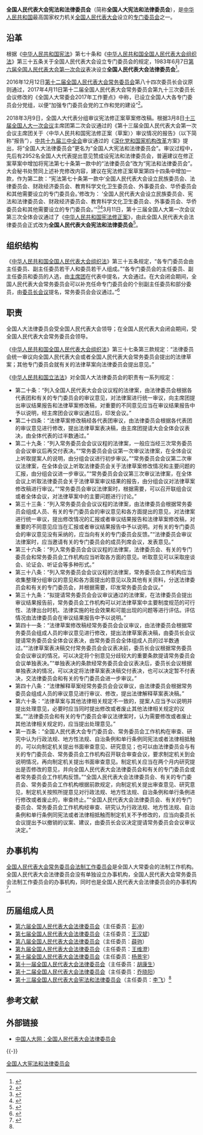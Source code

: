 {{Pathnav|全国人民代表大会|全国人民代表大会专门委员会}}
{{Infobox PRCG
|机构名称 = 全国人民代表大会<br />宪法和法律委员会
|届数 = 十三
|标志1 = National Emblem of the People's Republic of China.svg
|标志1说明 = [[s:中华人民共和国国徽法|国徽法]]第六条第二项规定：全国人民代表大会各专门委员会的印章应当刻有[[中华人民共和国国徽|国徽]]图案。
|任期始 = 2018年3月
|任期终 = 2023年3月
|人员名称 = 组成人员
|职位1 = 主任委员
|人员1 = [[李飞_(官员)|李　飞]]
|职位2 = 副主任委员
|人员2 = [[沈春耀|沈春耀]]{{wrap}}[[江必新|江必新]]{{wrap}}[[丛斌|丛斌]]{{wrap}}[[徐輝|徐輝]]{{wrap}}[[胡可明|胡可明]]{{wrap}}[[劉季幸|劉季幸]]{{wrap}}[[周光權|周光權]]{{wrap}}[[王宁_(1955年)|王宁]]{{wrap}}[[应勇|应勇]]{{wrap}}[[信春鹰|信春鹰]]（女）
|人数2 = 10
|授权法源 = [[中华人民共和国宪法|中华人民共和国宪法]]（[[s:中华人民共和国宪法|第七十条]]）
|组织法规 = [[中华人民共和国全国人民代表大会组织法|中华人民共和国全国人民代表大会组织法]]
|组织上级 = [[全国人民代表大会|全国人民代表大会]]
|业务上级 = [[全国人民代表大会|全国人民代表大会]]<br />[[全国人民代表大会常务委员会|全国人民代表大会常务委员会]]（全国人大闭会期间）
|中共上级=[[中国共产党全国人民代表大会常务委员会党组|中国共产党全国人民代表大会常务委员会党组]]
|中共本级=中国共产党全国人民代表大会宪法和法律委员会分党组
|行政级别 = 正部级
|机构类型 = [[全国人民代表大会专门委员会|全国人民代表大会专门委员会]]
|成立时间 = 2018年
|地址1 = [[北京市|北京市]][[西城区|西城区]][[前门西大街|前门西大街]]1号[[全国人大机关办公楼|全国人大机关办公楼]]
}}

'''全国人民代表大会宪法和法律委员会'''（简称'''全国人大宪法和法律委员会'''），是[[中华人民共和国|中华人民共和国]]最高国家权力机关[[全国人民代表大会|全国人民代表大会]]设立的[[全国人民代表大会专门委员会|专门委员会]]之一。

== 沿革 ==
根据《[[中华人民共和国宪法|中华人民共和国宪法]]》第七十条和《[[中华人民共和国全国人民代表大会组织法|中华人民共和国全国人民代表大会组织法]]》第三十五条关于全国人民代表大会设立专门委员会的规定，1983年6月7日[[第六届全国人民代表大会第一次会议|第六届全国人民代表大会第一次会议]]表决设立'''全国人民代表大会法律委员会'''<ref name=lishi>{{cite web |url = http://www.npc.gov.cn/npc/bmzz/falv/node_1666.htm |title = 委员会历史 |author =  |date =  |publisher = 全国人民代表大会法律委员会 |language =  |accessdate = 2018-02-21 |quote =  |archive-url = https://www.webcitation.org/6ZcpqJcBA?url=http://www.npc.gov.cn/npc/bmzz/falv/node_1666.htm |archive-date = 2015-06-28 |dead-url = yes }}</ref>。

2016年12月12日[[第十二届全国人民代表大会常务委员会|第十二届全国人民代表大会常务委员会]]第八十四次委员长会议原则通过，2017年4月11日第十二届全国人民代表大会常务委员会第九十三次委员长会议修改的《全国人大常委会2017年工作要点》中称，已设立全国人大各专门委员会分党组，以便“加强专门委员会党的工作和党的建设”<ref>{{Cite web |url = http://news.163.com/17/0508/14/CJU0Q3JC000187VE.html |title = 全国人大9个专门委员会分党组已设立：加强党的工作和建设 |author =  |date = 2017-05-08 |publisher = 网易 |language =  |accessdate =  |quote =  |archive-url = https://web.archive.org/web/20180221161913/http://news.163.com/17/0508/14/CJU0Q3JC000187VE.html |archive-date = 2018-02-21 |dead-url = yes }}</ref>。

2018年3月9日，全国人大代表分组审议宪法修正案草案修改稿。根据3月8日[[第十三届全国人民代表大会第一次会议|十三届全国人大一次会议]]主席团第二次会议通过的《第十三届全国人民代表大会第一次会议主席团关于〈中华人民共和国宪法修正案（草案）〉审议情况的报告》（以下简称“报告”），[[中共十九届三中全会|中共十九届三中全会]]审议通过的《[[深化党和国家机构改革|深化党和国家机构改革]]方案》提出，将“全国人大法律委员会”更名为“全国人大宪法和法律委员会”。审议过程中，先后有2952名全国人大代表提出意见赞成设宪法和法律委员会，普遍建议在修正案草案中增加将宪法第七十条第一款中的“法律委员会”改为“宪法和法律委员会”。大会秘书处赞同上述补充修改内容，建议在宪法修正案草案第四十四条中增加一款，作为第二款：“宪法第七十条第一款中‘全国人民代表大会设立民族委员会、法律委员会、财政经济委员会、教育科学文化卫生委员会、外事委员会、华侨委员会和其他需要设立的专门委员会。’修改为： ‘全国人民代表大会设立民族委员会、宪法和法律委员会、财政经济委员会、教育科学文化卫生委员会、外事委员会、华侨委员会和其他需要设立的专门委员会。’”<ref>{{cite web |url = http://www.thepaper.cn/newsDetail_forward_2023432 |title = 2952名代表提出意见赞成设立全国人大宪法和法律委员会 |author =  |date = 2018-03-09 |publisher = 澎湃新闻 |language =  |accessdate =  |quote =  |archive-date = 2018-03-09 |archive-url = https://web.archive.org/web/20180309182951/http://www.thepaper.cn/newsDetail_forward_2023432 |dead-url = no }}</ref><ref>{{cite web |url = http://dangjian.people.com.cn/n1/2018/0307/c117092-29853284.html |title = 关于《中华人民共和国宪法修正案（草案）》的说明（摘要） |author = 王晨 |date = 2018-03-07 |publisher = 人民网 |language =  |accessdate =  |quote =  |archive-date = 2019-09-05 |archive-url = https://web.archive.org/web/20190905095120/http://dangjian.people.com.cn/n1/2018/0307/c117092-29853284.html |dead-url = no }}</ref>3月11日，第十三届全国人大第一次会议第三次全体会议通过了《[[中华人民共和国宪法修正案_(2018年)|中华人民共和国宪法修正案]]》，由此全国人民代表大会法律委员会正式改为'''全国人民代表大会宪法和法律委员会'''<ref>{{cite web |url = http://news.ifeng.com/a/20180311/56647769_0.shtml |title = 《中华人民共和国宪法修正案》通过 |author =  |date = 2018-03-11 |publisher = 凤凰网 |language =  |accessdate =  |quote =  |archive-date = 2019-05-13 |archive-url = https://web.archive.org/web/20190513024412/http://news.ifeng.com/a/20180311/56647769_0.shtml |dead-url = no }}</ref>。

==组织结构==
《[[中华人民共和国全国人民代表大会组织法|中华人民共和国全国人民代表大会组织法]]》第三十五条规定，“各专门委员会由主任委员、副主任委员若干人和委员若干人组成。”“各专门委员会的主任委员、副主任委员和委员的人选，由[[全国人民代表大会会议主席团|主席团]]在代表中提名，大会通过。在大会闭会期间，全国人民代表大会常务委员会可以补充任命专门委员会的个别副主任委员和部分委员，由[[全国人民代表大会常务委员会委员长会议|委员长会议]]提名，常务委员会会议通过。”<ref name=fa>{{Cite web  |url =http://www.npc.gov.cn/wxzl/gongbao/1982-12/10/content_1478467.htm  |title =中华人民共和国全国人民代表大会组织法  |author =  |date =  |publisher =中国人大网  |language =  |accessdate =2018-02-21  |quote =  |archive-date =2018-02-21  |archive-url =https://web.archive.org/web/20180221162002/http://www.npc.gov.cn/wxzl/gongbao/1982-12/10/content_1478467.htm  |dead-url =no  }}</ref>

== 职责 ==
全国人大法律委员会受全国人民代表大会领导；在全国人民代表大会闭会期间，受全国人民代表大会常务委员会领导。

《[[中华人民共和国全国人民代表大会组织法|中华人民共和国全国人民代表大会组织法]]》第三十七条第三款规定：“法律委员会统一审议向全国人民代表大会或者全国人民代表大会常务委员会提出的法律草案；其他专门委员会就有关的法律草案向法律委员会提出意见。”

《[[中华人民共和国立法法|中华人民共和国立法法]]》对全国人大法律委员会的职责有一系列规定：
*第二十条：“列入全国人民代表大会会议议程的法律案，由法律委员会根据各代表团和有关的专门委员会的审议意见，对法律案进行统一审议，向主席团提出审议结果报告和法律草案修改稿，对重要的不同意见应当在审议结果报告中予以说明，经主席团会议审议通过后，印发会议。”
*第二十四条：“法律草案修改稿经各代表团审议，由法律委员会根据各代表团的审议意见进行修改，提出法律草案表决稿，由主席团提请大会全体会议表决，由全体代表的过半数通过。”
*第二十九条：“列入常务委员会会议议程的法律案，一般应当经三次常务委员会会议审议后再交付表决。”“常务委员会会议第一次审议法律案，在全体会议上听取提案人的说明，由分组会议进行初步审议。”“常务委员会会议第二次审议法律案，在全体会议上听取法律委员会关于法律草案修改情况和主要问题的汇报，由分组会议进一步审议。”“常务委员会会议第三次审议法律案，在全体会议上听取法律委员会关于法律草案审议结果的报告，由分组会议对法律草案修改稿进行审议。”“常务委员会审议法律案时，根据需要，可以召开联组会议或者全体会议，对法律草案中的主要问题进行讨论。”
*第三十三条：“列入常务委员会会议议程的法律案，由法律委员会根据常务委员会组成人员、有关的专门委员会的审议意见和各方面提出的意见，对法律案进行统一审议，提出修改情况的汇报或者审议结果报告和法律草案修改稿，对重要的不同意见应当在汇报或者审议结果报告中予以说明。对有关的专门委员会的审议意见没有采纳的，应当向有关的专门委员会反馈。”“法律委员会审议法律案时，应当邀请有关的专门委员会的成员列席会议，发表意见。”
*第三十六条：“列入常务委员会会议议程的法律案，法律委员会、有关的专门委员会和常务委员会工作机构应当听取各方面的意见。听取意见可以采取座谈会、论证会、听证会等多种形式。”
*第三十八条：“列入常务委员会会议议程的法律案，常务委员会工作机构应当收集整理分组审议的意见和各方面提出的意见以及其他有关资料，分送法律委员会和有关的专门委员会，并根据需要，印发常务委员会会议。”
*第三十九条：“拟提请常务委员会会议审议通过的法律案，在法律委员会提出审议结果报告前，常务委员会工作机构可以对法律草案中主要制度规范的可行性、法律出台时机、法律实施的社会效果和可能出现的问题等进行评估。评估情况由法律委员会在审议结果报告中予以说明。”
*第四十一条：“法律草案修改稿经常务委员会会议审议，由法律委员会根据常务委员会组成人员的审议意见进行修改，提出法律草案表决稿，由委员长会议提请常务委员会全体会议表决，由常务委员会全体组成人员的过半数通过。”“法律草案表决稿交付常务委员会会议表决前，委员长会议根据常务委员会会议审议的情况，可以决定将个别意见分歧较大的重要条款提请常务委员会会议单独表决。”“单独表决的条款经常务委员会会议表决后，委员长会议根据单独表决的情况，可以决定将法律草案表决稿交付表决，也可以决定暂不付表决，交法律委员会和有关的专门委员会进一步审议。”
*第四十八条：“法律解释草案经常务委员会会议审议，由法律委员会根据常务委员会组成人员的审议意见进行审议、修改，提出法律解释草案表决稿。”
*第六十条：“法律草案与其他法律相关规定不一致的，提案人应当予以说明并提出处理意见，必要时应当同时提出修改或者废止其他法律相关规定的议案。”“法律委员会和有关的专门委员会审议法律案时，认为需要修改或者废止其他法律相关规定的，应当提出处理意见。”
*第一百条：“全国人民代表大会专门委员会、常务委员会工作机构在审查、研究中认为行政法规、地方性法规、自治条例和单行条例同宪法或者法律相抵触的，可以向制定机关提出书面审查意见、研究意见；也可以由法律委员会与有关的专门委员会、常务委员会工作机构召开联合审查会议，要求制定机关到会说明情况，再向制定机关提出书面审查意见。制定机关应当在两个月内研究提出是否修改的意见，并向全国人民代表大会法律委员会和有关的专门委员会或者常务委员会工作机构反馈。”“全国人民代表大会法律委员会、有关的专门委员会、常务委员会工作机构根据前款规定，向制定机关提出审查意见、研究意见，制定机关按照所提意见对行政法规、地方性法规、自治条例和单行条例进行修改或者废止的，审查终止。”“全国人民代表大会法律委员会、有关的专门委员会、常务委员会工作机构经审查、研究认为行政法规、地方性法规、自治条例和单行条例同宪法或者法律相抵触而制定机关不予修改的，应当向委员长会议提出予以撤销的议案、建议，由委员长会议决定提请常务委员会会议审议决定。”

==办事机构==
[[全国人民代表大会常务委员会法制工作委员会|全国人民代表大会常务委员会法制工作委员会]]是全国人大常委会的法制工作机构。全国人民代表大会法律委员会没有单独设立办事机构，全国人民代表大会常务委员会法制工作委员会的办事机构，同时也是全国人民代表大会法律委员会的办事机构<ref>{{Cite web |url = http://news.163.com/09/0223/01/52Q3LI97000136KA.html |title = 全国人民代表大会常务委员会法制工作委员会 |author =  |date = 2009-02-23 |publisher = 网易 |language =  |accessdate =  |quote =  |archive-url = https://web.archive.org/web/20180221161948/http://news.163.com/09/0223/01/52Q3LI97000136KA.html |archive-date = 2018-02-21 |dead-url = yes }}</ref>。

== 历届组成人员 ==
* [[第六届全国人民代表大会各专门委员会#法律委员会|第六届全国人民代表大会法律委员会]]（主任委员：[[彭冲_(中国)|彭冲]]）
* [[第七届全国人民代表大会各专门委员会#法律委员会|第七届全国人民代表大会法律委员会]]（主任委员：[[王汉斌|王汉斌]]）
* [[第八届全国人民代表大会各专门委员会#法律委员会|第八届全国人民代表大会法律委员会]]（主任委员：[[薛驹|薛驹]]）
* [[第九届全国人民代表大会各专门委员会#法律委员会|第九届全国人民代表大会法律委员会]]（主任委员：[[王维澄|王维澄]]）
* [[第十届全国人民代表大会各专门委员会#法律委员会|第十届全国人民代表大会法律委员会]]（主任委员：[[杨景宇|杨景宇]]）
* [[第十一届全国人民代表大会各专门委员会#法律委员会|第十一届全国人民代表大会法律委员会]]（主任委员：[[胡康生|胡康生]]）
* [[第十二届全国人民代表大会各专门委员会#法律委员会|第十二届全国人民代表大会法律委员会]]（主任委员：[[乔晓阳|乔晓阳]]）
* [[第十三届全国人民代表大会各专门委员会#宪法和法律委员会|第十三届全国人民代表大会宪法和法律委员会]]（主任委员：[[李飞_(官员)|李飞]]）<ref name=lishi/>

== 参考文献 ==
{{Reflist|30em}}

== 外部链接 ==
* [https://web.archive.org/web/20090218001439/http://www.npc.gov.cn/npc/bmzz/falv/node_1622.htm 中国人大网：全国人民代表大会法律委员会]

{{-}}
{{NPC}}

[[Category:全国人大宪法和法律委员会|]]